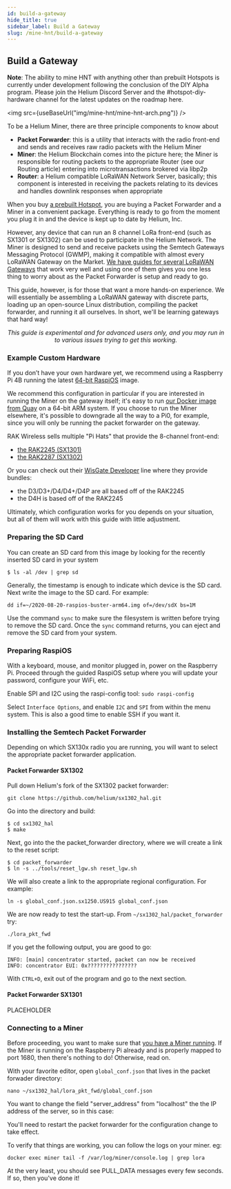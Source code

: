 ```yaml
---
id: build-a-gateway
hide_title: true
sidebar_label: Build a Gateway
slug: /mine-hnt/build-a-gateway
---
```



## Build a Gateway

**Note**: The ability to mine HNT with anything other than prebuilt Hotspots is
currently under development following the conclusion of the DIY Alpha program.
Please join the Helium Discord Server and the #hotspot-diy-hardware channel for
the latest updates on the roadmap here.

<img src={useBaseUrl("img/mine-hnt/mine-hnt-arch.png")} />

To be a Helium Miner, there are three principle components to know about

- **Packet Forwarder**: this is a utility that interacts with the radio
  front-end and sends and receives raw radio packets with the Helium Miner
- **Miner**: the Helium Blockchain comes into the picture here; the Miner is
  responsible for routing packets to the appropriate Router (see our Routing
  article) entering into microtransactions brokered via libp2p
- **Router**: a Helium compatible LoRaWAN Network Server, basically; this
  component is interested in receiving the packets relating to its devices and
  handles downlink responses when appropriate

When you buy [a prebuilt Hotspot](/docs/mine-hnt/prebuilt-hotspots), you are
buying a Packet Forwarder and a Miner in a convenient package. Everything is
ready to go from the moment you plug it in and the device is kept up to date by
Helium, Inc.

However, any device that can run an 8 channel LoRa front-end (such as SX1301 or
SX1302) can be used to participate in the Helium Network. The Miner is designed
to send and receive packets using the Semtech Gateways Messaging Protocol
(GWMP), making it compatible with almost every LoRaWAN Gateway on the Market.
[We have guides for several LoRaWAN Gateways](/docs/mine-hnt/convert-lorawan-gateway)
that work very well and using one of them gives you one less thing to worry
about as the Packet Forwarder is setup and ready to go.

This guide, however, is for those that want a more hands-on experience. We will
essentially be assembling a LoRaWAN gateway with discrete parts, loading up an
open-source Linux distribution, compiling the packet forwarder, and running it
all ourselves. In short, we'll be learning gateways that hard way!

<center>
  <i>
    This guide is experimental and for advanced users only, and you may run in
    to various issues trying to get this working.
  </i>
</center>

### Example Custom Hardware

If you don’t have your own hardware yet, we recommend using a Raspberry Pi 4B
running the latest
[64-bit RaspiOS](https://downloads.raspberrypi.org/raspios_arm64/images/) image.

We recommend this configuration in particular if you are interested in running
the Miner on the gateway itself; it's easy to run
[our Docker image from Quay](https://quay.io/repository/team-helium/miner) on a
64-bit ARM system. If you choose to run the Miner elsewhere, it's possible to
downgrade all the way to a Pi0, for example, since you will only be running the
packet forwarder on the gateway.

RAK Wireless sells multiple "Pi Hats" that provide the 8-channel front-end:

- [the RAK2245 (SX1301)](https://store.rakwireless.com/products/rak2245-pi-hat?variant=22914482733156)
- [the RAK2287 (SX1302)](https://store.rakwireless.com/collections/wislink-lpwan/products/rak2287-lpwan-gateway-concentrator-module?variant=34533841535134)

Or you can check out their
[WisGate Developer](https://store.rakwireless.com/collections/wisgate-developer)
line where they provide bundles:

- the D3/D3+/D4/D4+/D4P are all based off of the RAK2245
- the D4H is based off of the RAK2245

Ultimately, which configuration works for you depends on your situation, but all
of them will work with this guide with little adjustment.

### Preparing the SD Card

You can create an SD card from this image by looking for the recently inserted
SD card in your system

```
$ ls -al /dev | grep sd
```

Generally, the timestamp is enough to indicate which device is the SD card. Next
write the image to the SD card. For example:

```
dd if=~/2020-08-20-raspios-buster-arm64.img of=/dev/sdX bs=1M
```

Use the command `sync` to make sure the filesystem is written before trying to
remove the SD card. Once the `sync` command returns, you can eject and remove
the SD card from your system.

### Preparing RaspiOS

With a keyboard, mouse, and monitor plugged in, power on the Raspberry Pi.
Proceed through the guided RaspiOS setup where you will update your password,
configure your WiFi, etc.

Enable SPI and I2C using the raspi-config tool: `sudo raspi-config`

Select `Interface Options`, and enable `I2C` and `SPI` from within the menu
system. This is also a good time to enable SSH if you want it.

### Installing the Semtech Packet Forwarder

Depending on which SX130x radio you are running, you will want to select the
appropriate packet forwarder application.

#### Packet Forwarder SX1302

Pull down Helium's fork of the SX1302 packet forwarder:

`git clone https://github.com/helium/sx1302_hal.git`

Go into the directory and build:

```
$ cd sx1302_hal
$ make
```

Next, go into the the packet_forwarder directory, where we will create a link to
the reset script:

```
$ cd packet_forwarder
$ ln -s ../tools/reset_lgw.sh reset_lgw.sh
```

We will also create a link to the appropriate regional configuration. For
example:

```
ln -s global_conf.json.sx1250.US915 global_conf.json
```

We are now ready to test the start-up. From `~/sx1302_hal/packet_forwarder` try:

```
./lora_pkt_fwd
```

If you get the following output, you are good to go:

```
INFO: [main] concentrator started, packet can now be received
INFO: concentrator EUI: 0x????????????????
```

With `CTRL+D`, exit out of the program and go to the next section.

#### Packet Forwarder SX1301

PLACEHOLDER

### Connecting to a Miner

Before proceeding, you want to make sure that
[you have a Miner running](/docs/mine-hnt/run-a-miner). If the Miner is running
on the Raspberry Pi already and is properly mapped to port 1680, then there's
nothing to do! Otherwise, read on.

With your favorite editor, open `global_conf.json` that lives in the packet
forwader directory:

```
nano ~/sx1302_hal/lora_pkt_fwd/global_conf.json
```

You want to change the field "server_address" from "localhost" the the IP
address of the server, so in this case:

You'll need to restart the packet forwarder for the configuration change to take
effect.

To verify that things are working, you can follow the logs on your miner. eg:

```
docker exec miner tail -f /var/log/miner/console.log | grep lora
```

At the very least, you should see PULL_DATA messages every few seconds. If so,
then you've done it!

